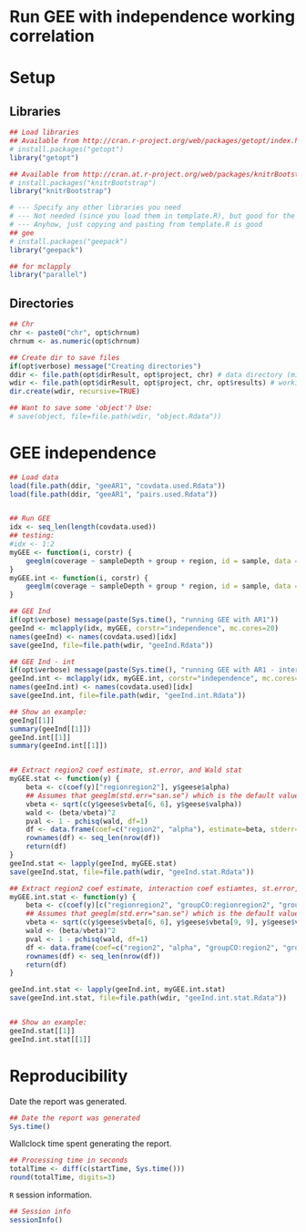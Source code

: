 Run GEE with independence working correlation
=============================================

# Setup

## Libraries

```r
## Load libraries
## Available from http://cran.r-project.org/web/packages/getopt/index.html
# install.packages("getopt")
library("getopt")

## Available from http://cran.at.r-project.org/web/packages/knitrBootstrap/index.html
# install.packages("knitrBootstrap")
library("knitrBootstrap")

# --- Specify any other libraries you need
# --- Not needed (since you load them in template.R), but good for the report
# --- Anyhow, just copying and pasting from template.R is good
## gee
# install.packages("geepack")
library("geepack")

## for mclapply
library("parallel")
```

## Directories

```r
## Chr
chr <- paste0("chr", opt$chrnum)
chrnum <- as.numeric(opt$chrnum)

## Create dir to save files
if(opt$verbose) message("Creating directories")
ddir <- file.path(opt$dirResult, opt$project, chr) # data directory (might change say if step2 uses the results from step2)
wdir <- file.path(opt$dirResult, opt$project, chr, opt$results) # working dir
dir.create(wdir, recursive=TRUE)

## Want to save some 'object'? Use:
# save(object, file=file.path(wdir, "object.Rdata"))
```


# GEE independence


```r
## Load data
load(file.path(ddir, "geeAR1", "covdata.used.Rdata"))
load(file.path(ddir, "geeAR1", "pairs.used.Rdata"))


## Run GEE
idx <- seq_len(length(covdata.used))
## testing:
#idx <- 1:2
myGEE <- function(i, corstr) {
	geeglm(coverage ~ sampleDepth + group + region, id = sample, data = covdata.used[[i]], family = gaussian, corstr = corstr)
}
myGEE.int <- function(i, corstr) {
	geeglm(coverage ~ sampleDepth + group * region, id = sample, data = covdata.used[[i]], family = gaussian, corstr = corstr)
}

## GEE Ind
if(opt$verbose) message(paste(Sys.time(), "running GEE with AR1"))
geeInd <- mclapply(idx, myGEE, corstr="independence", mc.cores=20)
names(geeInd) <- names(covdata.used)[idx]
save(geeInd, file=file.path(wdir, "geeInd.Rdata"))

## GEE Ind - int
if(opt$verbose) message(paste(Sys.time(), "running GEE with AR1 - interaction"))
geeInd.int <- mclapply(idx, myGEE.int, corstr="independence", mc.cores=20)
names(geeInd.int) <- names(covdata.used)[idx]
save(geeInd.int, file=file.path(wdir, "geeInd.int.Rdata"))

## Show an example:
geeIng[[1]]
summary(geeInd[[1]])
geeInd.int[[1]]
summary(geeInd.int[[1]])


## Extract region2 coef estimate, st.error, and Wald stat
myGEE.stat <- function(y) {
	beta <- c(coef(y)["regionregion2"], y$geese$alpha)
	## Assumes that geeglm(std.err="san.se") which is the default value
	vbeta <- sqrt(c(y$geese$vbeta[6, 6], y$geese$valpha))
	wald <- (beta/vbeta)^2
	pval <- 1 - pchisq(wald, df=1)
	df <- data.frame(coef=c("region2", "alpha"), estimate=beta, stderr=vbeta, wald=wald, pval=pval)
	rownames(df) <- seq_len(nrow(df))
	return(df)
}
geeInd.stat <- lapply(geeInd, myGEE.stat)
save(geeInd.stat, file=file.path(wdir, "geeInd.stat.Rdata"))

## Extract region2 coef estimate, interaction coef estiamtes, st.error, and Wald stat
myGEE.int.stat <- function(y) {
	beta <- c(coef(y)[c("regionregion2", "groupCO:regionregion2", "groupETOH:regionregion2")], y$geese$alpha)
	## Assumes that geeglm(std.err="san.se") which is the default value
	vbeta <- sqrt(c(y$geese$vbeta[6, 6], y$geese$vbeta[9, 9], y$geese$vbeta[10, 10], y$geese$valpha))
	wald <- (beta/vbeta)^2
	pval <- 1 - pchisq(wald, df=1)
	df <- data.frame(coef=c("region2", "alpha", "groupCO:region2", "groupETOH:region2"), estimate=beta, stderr=vbeta, wald=wald, pval=pval)
	rownames(df) <- seq_len(nrow(df))
	return(df)
}

geeInd.int.stat <- lapply(geeInd.int, myGEE.int.stat)
save(geeInd.int.stat, file=file.path(wdir, "geeInd.int.stat.Rdata"))


## Show an example:
geeInd.stat[[1]]
geeInd.int.stat[[1]]
```










# Reproducibility

Date the report was generated.

```r
## Date the report was generated
Sys.time()
```

Wallclock time spent generating the report.

```r
## Processing time in seconds
totalTime <- diff(c(startTime, Sys.time()))
round(totalTime, digits=3)
```

`R` session information.

```r
## Session info
sessionInfo()
```

